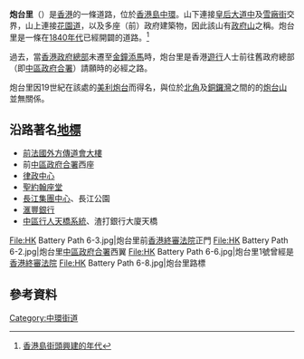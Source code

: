 {{Distinguish|炮台街}}
{{Infobox Hong Kong Road
|   中文街道名稱    =  炮台里
|   英文街道名稱    =  Battery Path
|   圖片        =  File:HK Battery Path 6-1.jpg
|   圖片說明    =  炮台里是「[[政府山|政府山]]」的一部份
|   路段總長度  =  0.38
|   車速限制    =  0
|   行車線數量  =  
|   所在地區    =  [[中西區_(香港)|中西區]][[中環|中環]]
|   起點        =  [[花園道|花園道]]
|   終點        =  [[皇后大道中|皇后大道中]]/[[雪廠街|雪廠街]]
|   通車日期    = 1840年代
|   舊有名稱    = 炮台徑
}}

'''炮台里'''（{{lang-en|Battery Path}}）是[[香港|香港]]的一條道路，位於[[香港島|香港島]][[中環|中環]]。山下連接[[皇后大道|皇后大道中]]及[[雪廠街|雪廠街]]交界，山上連接[[花園道|花園道]]，以及多座（前）政府建築物，因此該山有[[政府山|政府山]]之稱。炮台里是一條在[[1840年代|1840年代]]已經開闢的道路。<ref>[http://www2.hkedcity.net/sch_files/a/yls/yls-chis/public_html/hkistline.htm 香港島街頭興建的年代]{{dead link|date=2018年1月 |bot=InternetArchiveBot |fix-attempted=yes }}</ref>

過去，當[[香港政府總部|香港政府總部]]未遷至[[金鐘|金鐘]][[添馬|添馬]]時，炮台里是香港[[遊行|遊行]]人士前往舊政府總部（即[[中區政府合署|中區政府合署]]）請願時的必經之路。

炮台里因19世紀在該處的[[美利炮台|美利炮台]]而得名，與位於[[北角|北角]]及[[銅鑼灣|銅鑼灣]]之間的的[[炮台山|炮台山]]並無關係。

==沿路著名[[地標|地標]]==
*[[前法國外方傳道會大樓|前法國外方傳道會大樓]]
*前[[中區政府合署|中區政府合署]]西座
*[[律政中心|律政中心]]
*[[聖約翰座堂|聖約翰座堂]]
*[[長江集團中心|長江集團中心]]、長江公園
*[[滙豐銀行|滙豐銀行]]
*[[中區行人天橋系統|中區行人天橋系統]]、渣打銀行大廈天橋

<gallery>
File:HK Battery Path 6-3.jpg|炮台里前[[香港終審法院|香港終審法院]]正門
File:HK Battery Path 6-2.jpg|炮台里[[中區政府合署|中區政府合署]]西翼
File:HK Battery Path 6-6.jpg|炮台里1號曾經是[[香港終審法院|香港終審法院]]
File:HK Battery Path 6-8.jpg|炮台里路標
</gallery>

== 參考資料 ==
{{reflist}}

{{HK-trans-stub}}

[[Category:中環街道|Category:中環街道]]